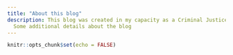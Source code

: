 ```yaml
---
title: "About this blog"
description: This blog was created in my capacity as a Criminal Justice PhD student at CUNY Graduate Center/John Jay College of Criminal Justice. The blog was suggested as an efficient mode of communication in my Cognitive Psychology class.  As my research interests include police officer wellness and resiliency, I am looking into the world of cognitive psychology to provide some insight into the thought process surrounding the psychological phenomenons of police officer cynicism, burnout, and distress. The thoughts expressed herein are my own.
  Some additional details about the blog
---
```


```r
knitr::opts_chunk$set(echo = FALSE)
```
